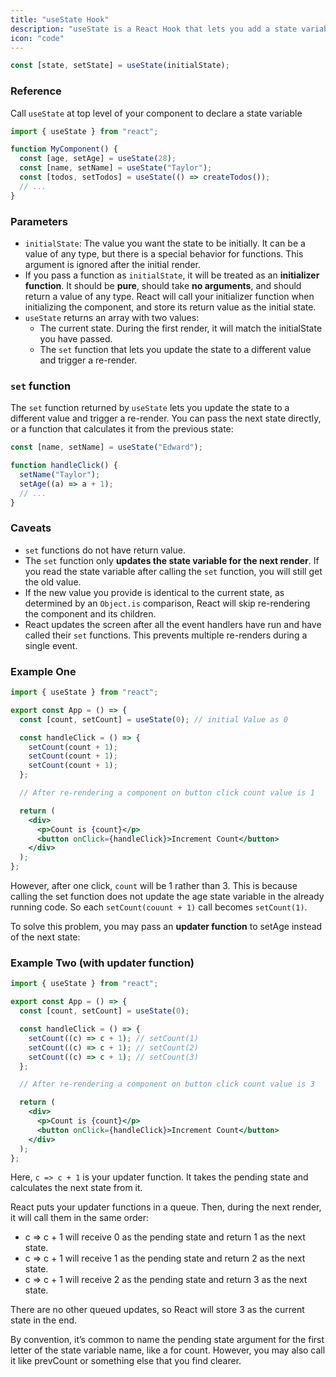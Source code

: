 ```yaml
---
title: "useState Hook"
description: "useState is a React Hook that lets you add a state variable to your component."
icon: "code"
---
```


```jsx
const [state, setState] = useState(initialState);
```

### Reference

Call `useState` at top level of your component to declare a state variable

```jsx
import { useState } from "react";

function MyComponent() {
  const [age, setAge] = useState(28);
  const [name, setName] = useState("Taylor");
  const [todos, setTodos] = useState(() => createTodos());
  // ...
}
```

### Parameters

- `initialState`: The value you want the state to be initially. It can be a value of any type, but there is a special behavior for functions. This argument is ignored after the initial render.
- If you pass a function as `initialState`, it will be treated as an **initializer function**. It should be **pure**, should take **no arguments**, and should return a value of any type. React will call your initializer function when initializing the component, and store its return value as the initial state.
- `useState` returns an array with two values:
  - The current state. During the first render, it will match the initialState you have passed.
  - The `set` function that lets you update the state to a different value and trigger a re-render.

### `set` function

The `set` function returned by `useState` lets you update the state to a different value and trigger a re-render. You can pass the next state directly, or a function that calculates it from the previous state:

```jsx
const [name, setName] = useState("Edward");

function handleClick() {
  setName("Taylor");
  setAge((a) => a + 1);
  // ...
}
```

### Caveats

- `set` functions do not have return value.
- The `set` function only **updates the state variable for the next render**. If you read the state variable after calling the `set` function, you will still get the old value.
- If the new value you provide is identical to the current state, as determined by an `Object.is` comparison, React will skip re-rendering the component and its children.
- React updates the screen after all the event handlers have run and have called their `set` functions. This prevents multiple re-renders during a single event.

### Example One

```jsx
import { useState } from "react";

export const App = () => {
  const [count, setCount] = useState(0); // initial Value as 0

  const handleClick = () => {
    setCount(count + 1);
    setCount(count + 1);
    setCount(count + 1);
  };

  // After re-rendering a component on button click count value is 1

  return (
    <div>
      <p>Count is {count}</p>
      <button onClick={handleClick}>Increment Count</button>
    </div>
  );
};
```

However, after one click, `count` will be 1 rather than 3. This is because calling the set function does not update the age state variable in the already running code. So each `setCount(couunt + 1)` call becomes `setCount(1)`.

To solve this problem, you may pass an **updater function** to setAge instead of the next state:

### Example Two (with updater function)

```jsx
import { useState } from "react";

export const App = () => {
  const [count, setCount] = useState(0);

  const handleClick = () => {
    setCount((c) => c + 1); // setCount(1)
    setCount((c) => c + 1); // setCount(2)
    setCount((c) => c + 1); // setCount(3)
  };

  // After re-rendering a component on button click count value is 3

  return (
    <div>
      <p>Count is {count}</p>
      <button onClick={handleClick}>Increment Count</button>
    </div>
  );
};
```

Here, `c => c + 1` is your updater function. It takes the pending state and calculates the next state from it.

React puts your updater functions in a queue. Then, during the next render, it will call them in the same order:

- c => c + 1 will receive 0 as the pending state and return 1 as the next state.
- c => c + 1 will receive 1 as the pending state and return 2 as the next state.
- c => c + 1 will receive 2 as the pending state and return 3 as the next state.

There are no other queued updates, so React will store 3 as the current state in the end.

<Tip>
  By convention, it’s common to name the pending state argument for the first
  letter of the state variable name, like a for count. However, you may also
  call it like prevCount or something else that you find clearer.
</Tip>
